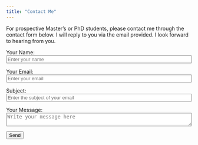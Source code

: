 ```yaml
---
title: "Contact Me"
---
```


For prospective Master’s or PhD students, please contact me through the contact form below. I will reply to you via the email provided. I look forward to hearing from you.


<form name="contact" method="POST" data-netlify="true" data-netlify-honeypot="bot-field">
   <!-- Hidden input for Netlify -->
   <input type="hidden" name="form-name" value="contact">

   <!-- Anti-bot honeypot field (hidden from users) -->
   <div style="display:none">
       <label>Don’t fill this out: <input name="bot-field"></label>
   </div>

   <!-- Name field -->
   <p>
       <label for="name">Your Name:</label><br>
       <input type="text" name="name" id="name" placeholder="Enter your name" required style="width: 100%;">
   </p>

   <!-- Email field -->
   <p>
       <label for="email">Your Email:</label><br>
       <input type="email" name="email" id="email" placeholder="Enter your email" required style="width: 100%;">
   </p>

   <!-- Subject field -->
   <p>
       <label for="subject">Subject:</label><br>
       <input type="text" name="subject" id="subject" placeholder="Enter the subject of your email" required style="width: 100%;">
   </p>

   <!-- Message field -->
   <p>
       <label for="message">Your Message:</label><br>
       <textarea name="message" id="message" placeholder="Write your message here" required style="width: 100%;"></textarea>
   </p>

   <!-- Submit button -->
   <p>
       <button type="submit">Send</button>
   </p>
</form>